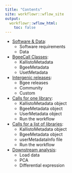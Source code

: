 ```yaml
---
title: "Contents"
site: workflowr::wflow_site
output:
  workflowr::wflow_html:
    toc: false
---
```


- [Software & Data](general.html):
    - Software requirements
    - Data

- [BgeeCall Classes](classes_description.html):
    - KallistoMetadata
    - BgeeMetadata
    - UsetMetadata

- [Intergenic releases](intergenic_releases.html):
    - Bgee releases
    - Community
    - Custom

- [Calls for one library](one_library.html):
    - KallistoMetadata object
    - BgeeMetadata object
    - UserMetadata object
    - Run the workflow
   
- [Calls for a list of libraries](list_libraries.html):
    - KallistoMetadata object
    - BgeeMetadata object
    - userMetadataInfo file
    - Run the workflow
    
- [Downstream analysis](analysis.html):
    - Load data
    - PCA
    - Differential expression
